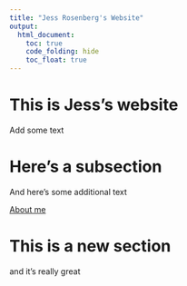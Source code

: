 ```yaml
---
title: "Jess Rosenberg's Website"
output: 
  html_document:
    toc: true
    code_folding: hide
    toc_float: true
---
```


# This is Jess's website

Add some text


# Here's a subsection

And here's some additional text

[About me](about.html)

# This is a new section

and it's really great
